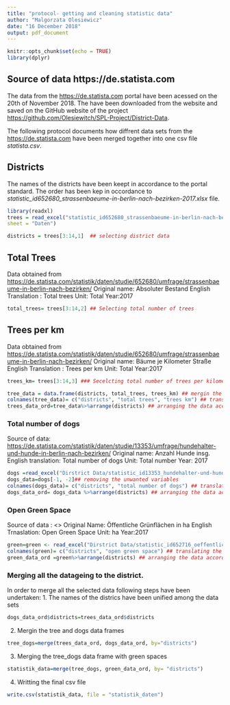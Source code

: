 ```yaml
---
title: "protocol- getting and cleaning statistic data"
author: "Malgorzata Olesiewicz"
date: "16 December 2018"
output: pdf_document
---
```


```r
knitr::opts_chunk$set(echo = TRUE)
library(dplyr)
```

## Source of data https://de.statista.com

The data from the <https://de.statista.com> portal have been acessed on the 20th of November 2018. The have been downloaded from the website and saved on the GitHub website of the project <https://github.com/Olesiewitch/SPL-Project/District-Data>. 

The following protocol documents how diffrent data sets from the <https://de.statista.com> have been merged together into one csv file *statista.csv*. 

## Districts 
The names of the districts have been keept in accordance to the portal standard. The order has been kep in occordance to *statistic_id652680_strassenbaeume-in-berlin-nach-bezirken-2017.xlsx* file.  

```r
library(readxl)
trees = read_excel("statistic_id652680_strassenbaeume-in-berlin-nach-bezirken-2017.xlsx", 
sheet = "Daten")
```

```r
districts = trees[3:14,1]  ## selecting district data
```

## Total Trees

Data obtained from 
<https://de.statista.com/statistik/daten/studie/652680/umfrage/strassenbaeume-in-berlin-nach-bezirken/> 
Original name: Absoluter Bestand
English Translation : Total trees
Unit: Total
Year:2017

```r
total_trees= trees[3:14,2] ## Selecting total number of trees 
```

## Trees per km

Data obtained from 
<https://de.statista.com/statistik/daten/studie/652680/umfrage/strassenbaeume-in-berlin-nach-bezirken/> 
Original name: Bäume je Kilometer Straße
English Translation : Trees per km 
Unit: Total
Year:2017

```r
trees_km= trees[3:14,3] ### Secelcting total number of trees per kilometer of the road

tree_data = data.frame(districts, total_trees, trees_km) ## mergin the data from the tree data set
colnames(tree_data)= c("districts", "total trees", "trees km") ## translating the names of the columns
trees_data_ord=tree_data%>%arrange(districts) ## arranging the data according to the alfabetical order of the districs
```
### Total number of dogs 
Source of data: <https://de.statista.com/statistik/daten/studie/13353/umfrage/hundehalter-und-hunde-in-berlin-nach-bezirken/>
Original name: Anzahl Hunde insg. 
English translation: Total number of dogs
Unit: Total number
Year: 2017

```r
dogs =read_excel("Dirstrict Data/statistic_id13353_hundehalter-und-hunde-im-bundesland-berlin-nach-bezirken-2016.xlsx",sheet = "Daten", range = "B5:D18")
dogs_data=dogs[-1, -2]## removing the unwanted variables 
colnames(dogs_data)= c("districts", "total number of dogs") ## translating the names of the columns
dogs_data_ord= dogs_data %>%arrange(districts) ## arranging the data according to the alfabetical order of the districs
```
### Open Green Space

Source of data : <>
Original Name: Öffentliche Grünflächen in ha
English Trnaslation: Open Green Space
Unit: ha
Year:2017

```r
green=green <- read_excel("Dirstrict Data/statistic_id652716_oeffentliche-gruenflaechen-in-berlin-nach-bezirken-2017.xlsx", sheet = "Daten", range = "B5:C17")
colnames(green)= c("districts", "open green space") ## translating the names of the columns
green_data_ord =green%>%arrange(districts) ## arranging the data according to the alfabetical order of the districs
```

### Merging all the datageing to the district. 

In order to merge all the selected data following steps have been undertaken: 
1. The names of the districs have been unified among the data sets
```r
dogs_data_ord$districts=trees_data_ord$districts
```
2. Mergin the tree and dogs data frames
```r
tree_dogs=merge(trees_data_ord, dogs_data_ord, by="districts")
```
3. Merging the tree_dogs data frame with green spaces 
```r
statistik_data=merge(tree_dogs, green_data_ord, by= "districts")
```
4. Writting the final csv file
```r
write.csv(statistik_data, file = "statistik_daten")
```